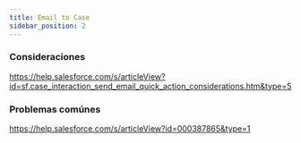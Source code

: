 ```yaml
---
title: Email to Case
sidebar_position: 2
---
```




### Consideraciones

https://help.salesforce.com/s/articleView?id=sf.case_interaction_send_email_quick_action_considerations.htm&type=5


### Problemas comúnes

https://help.salesforce.com/s/articleView?id=000387865&type=1
